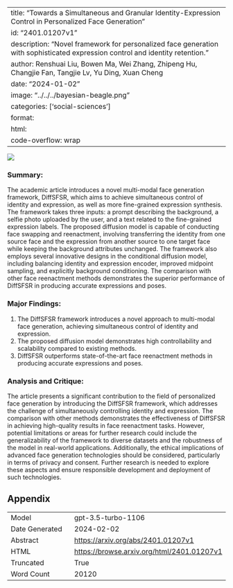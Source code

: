 
---
title: "Towards a Simultaneous and Granular Identity-Expression Control in Personalized Face Generation"
id: "2401.01207v1"
description: "Novel framework for personalized face generation with sophisticated expression control and identity retention."
author: Renshuai Liu, Bowen Ma, Wei Zhang, Zhipeng Hu, Changjie Fan, Tangjie Lv, Yu Ding, Xuan Cheng
date: "2024-01-02"
image: "../../../bayesian-beagle.png"
categories: ['social-sciences']
format:
  html:
    code-overflow: wrap
---

![](None)

### Summary:

The academic article introduces a novel multi-modal face generation framework, DiffSFSR, which aims to achieve simultaneous control of identity and expression, as well as more fine-grained expression synthesis. The framework takes three inputs: a prompt describing the background, a selfie photo uploaded by the user, and a text related to the fine-grained expression labels. The proposed diffusion model is capable of conducting face swapping and reenactment, involving transferring the identity from one source face and the expression from another source to one target face while keeping the background attributes unchanged. The framework also employs several innovative designs in the conditional diffusion model, including balancing identity and expression encoder, improved midpoint sampling, and explicitly background conditioning. The comparison with other face reenactment methods demonstrates the superior performance of DiffSFSR in producing accurate expressions and poses.

### Major Findings:
1. The DiffSFSR framework introduces a novel approach to multi-modal face generation, achieving simultaneous control of identity and expression.
2. The proposed diffusion model demonstrates high controllability and scalability compared to existing methods.
3. DiffSFSR outperforms state-of-the-art face reenactment methods in producing accurate expressions and poses.

### Analysis and Critique:
The article presents a significant contribution to the field of personalized face generation by introducing the DiffSFSR framework, which addresses the challenge of simultaneously controlling identity and expression. The comparison with other methods demonstrates the effectiveness of DiffSFSR in achieving high-quality results in face reenactment tasks. However, potential limitations or areas for further research could include the generalizability of the framework to diverse datasets and the robustness of the model in real-world applications. Additionally, the ethical implications of advanced face generation technologies should be considered, particularly in terms of privacy and consent. Further research is needed to explore these aspects and ensure responsible development and deployment of such technologies.

## Appendix

|          |          |
|----------|----------|
| Model     | gpt-3.5-turbo-1106       |
| Date Generated     | 2024-02-02       |
| Abstract | [https://arxiv.org/abs/2401.01207v1](https://arxiv.org/abs/2401.01207v1)        |
| HTML     | [https://browse.arxiv.org/html/2401.01207v1](https://browse.arxiv.org/html/2401.01207v1)       |
| Truncated       | True       |
| Word Count       | 20120       |